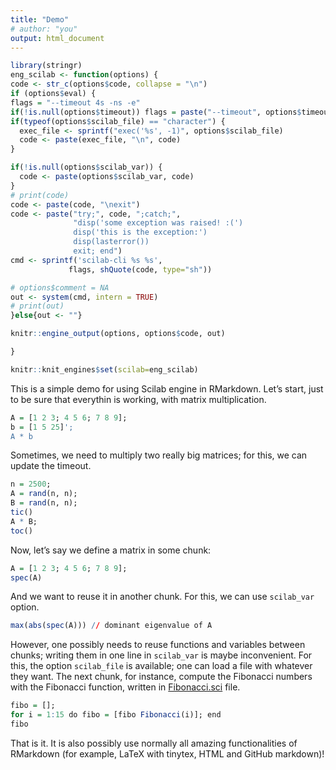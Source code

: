 ```yaml
---
title: "Demo" 
# author: "you" 
output: html_document
---
```


```r
library(stringr) 
eng_scilab <- function(options) { 
code <- str_c(options$code, collapse = "\n")  
if (options$eval) { 
flags = "--timeout 4s -ns -e" 
if(!is.null(options$timeout)) flags = paste("--timeout", options$timeout, "-ns -e") 
if(typeof(options$scilab_file) == "character") {
  exec_file <- sprintf("exec('%s', -1)", options$scilab_file) 
  code <- paste(exec_file, "\n", code)   
} 

if(!is.null(options$scilab_var)) {
  code <- paste(options$scilab_var, code) 
} 
# print(code) 
code <- paste(code, "\nexit") 
code <- paste("try;", code, ";catch;", 
              "disp('some exception was raised! :(') 
              disp('this is the exception:') 
              disp(lasterror())  
              exit; end") 
cmd <- sprintf('scilab-cli %s %s',
             flags, shQuote(code, type="sh")) 

# options$comment = NA 
out <- system(cmd, intern = TRUE) 
# print(out) 
}else{out <- ""}

knitr::engine_output(options, options$code, out)

}

knitr::knit_engines$set(scilab=eng_scilab) 
``` 

This is a simple demo for using Scilab engine in RMarkdown. Let's start, just to be sure that everythin is working, with matrix multiplication. 

```r
A = [1 2 3; 4 5 6; 7 8 9]; 
b = [1 5 25]'; 
A * b 
``` 

Sometimes, we need to multiply two really big matrices; for this, we can update the timeout. 

```r
n = 2500; 
A = rand(n, n); 
B = rand(n, n); 
tic() 
A * B; 
toc() 
``` 


Now, let's say we define a matrix in some chunk: 

```r
A = [1 2 3; 4 5 6; 7 8 9]; 
spec(A) 
``` 


And we want to reuse it in another chunk. For this, we can use `scilab_var` option. 

```r
max(abs(spec(A))) // dominant eigenvalue of A 
``` 



However, one possibly needs to reuse functions and variables between chunks; writing them in one line in `scilab_var` is maybe inconvenient. For this, the option `scilab_file` is available; one can load a file with whatever they want. The next chunk, for instance, compute the Fibonacci numbers with the Fibonacci function, written in [Fibonacci.sci](https://github.com/tiagodsilva/ScilabEngine/blob/main/Fibonacci.sci) file. 

```r
fibo = []; 
for i = 1:15 do fibo = [fibo Fibonacci(i)]; end 
fibo 
``` 

That is it. It is also possibly use normally all amazing functionalities of RMarkdown (for example, LaTeX with tinytex, HTML and GitHub markdown)! 







